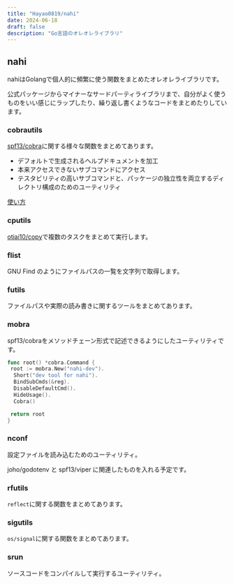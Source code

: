 ```yaml
---
title: "Hayao0819/nahi"
date: 2024-06-18
draft: false
description: "Go言語のオレオレライブラリ"
---
```


## nahi

nahiはGolangで個人的に頻繁に使う関数をまとめたオレオレライブラリです。

公式パッケージからマイナーなサードパーティライブラリまで、自分がよく使うものをいい感じにラップしたり、繰り返し書くようなコードをまとめたりしています。

### cobrautils

[spf13/cobra](https://github.com/spf13/cobra)に関する様々な関数をまとめてあります。

- デフォルトで生成されるヘルプドキュメントを加工
- 本来アクセスできないサブコマンドにアクセス
- テスタビリティの高いサブコマンドと、パッケージの独立性を両立するディレクトリ構成のためのユーティリティ

[使い方](./cobrautils/README.md)

### cputils

[otiai10/copy](github.com/otiai10/copy)で複数のタスクをまとめて実行します。

### flist

GNU Find のようにファイルパスの一覧を文字列で取得します。

### futils

ファイルパスや実際の読み書きに関するツールをまとめてあります。

### mobra

spf13/cobraをメソッドチェーン形式で記述できるようにしたユーティリティです。

```go
func root() *cobra.Command {
 root := mobra.New("nahi-dev").
  Short("dev tool for nahi").
  BindSubCmds(&reg).
  DisableDefaultCmd().
  HideUsage().
  Cobra()

 return root
}
```

### nconf

設定ファイルを読み込むためのユーティリティ。

joho/godotenv と spf13/viper に関連したものを入れる予定です。

### rfutils

`reflect`に関する関数をまとめてあります。

### sigutils

`os/signal`に関する関数をまとめてあります。

### srun

ソースコードをコンパイルして実行するユーティリティ。
